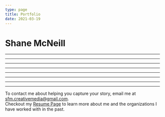 ```yaml
---
type: page
title: Portfolio
date: 2021-03-19
---
```



# Shane McNeill

<Vimeo
  video="784048155"
  responsive
  showTitle={false}
  showPortrait={false}
  showByline={false}
  controls={true}
/>

---

<VideoCard 
  title="2021 Videography Reel"
  description="A montage of clips from my time as a videographer for the Portland State Vikings, United PDX Soccer Club, and Oregon Airsoft Arena."
  video="716187981"
  type="vimeo"
/>

---

<VideoCard 
  title="United PDX: 05 Boys' Journey Through Idaho Regionals"
  description="Narrated by the team's goalkeeper Ben McDonald, this video explores the 05 Boys team of the youth soccer club United PDX during their time at Far West Regionals."
  video="724090542"
  type="vimeo"
/>

---

<VideoCard 
  title="United PDX: 06 Girls Regional Match"
  description="A video showcasing the 06 Girls team of United PDX during their regional match in Idaho."
  video="722786548"
  type="vimeo"
/>

---

<VideoCard 
  title="United PDX: 07 Boys"
  description="A video about the 07 Boys team of United PDX during their run to the finals Far West Regional Championships."
  video="728964815"
  type="vimeo"
/>

---

<VideoCard 
  title="United PDX: Youth Development Academy"
  description="One minute video for United PDX's Youth Development Academy (YDA).  This is the United PDX's top tier, high performance program with teams competing regionally and nationally.  Interviewed the YDA Directors, Jonathan Wilkins and Trevor Tharp."
  video="717311576"
  type="vimeo"
/>

---

<VideoCard 
  title="Wild Diversity: Promo"
  description="A 30 second social media promo for Wild Diversity telling the story of Rudy, a Mexican-American who speaks about his love of nature and what the outdoors mean to him."
  video="716196018"
  type="vimeo"
/>

---

<VideoCard 
  title="Short Film: My Sweet Whiskey"
  description="Worked as both a DP and Camera Operator on the short film My Sweet Whiskey. In this dark comedy, a brother and sister attempt to film a documentary about a pair of bank robbers leading up to their latest heist and the eventual bloody aftermath."
  video="jDDkkI5PXcU"
  type="youtube"
/>

---

<div style={{textAlign: 'center', marginBottom: "1em"}}>To contact me about helping you capture your story, email me at <a href="mailto:sfm.creativemedia@gmail.com">sfm.creativemedia@gmail.com</a>.</div>
<div style={{textAlign: 'center'}}>Checkout my <a href="/resume">Resume Page</a> to learn more about me and the organizations I have worked with in the past.</div>
